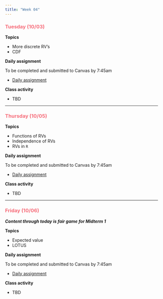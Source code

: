 ```yaml
---
title: "Week 04"
---
```


::: {style="color: #F66D7A"}
### Tuesday (10/03)
:::

**Topics**

-   More discrete RV's
-   CDF

**Daily assignment**

To be completed and submitted to Canvas by 7:45am

-   [Daily assignment](daily/DA_09.pdf)

**Class activity**

-   TBD

------------------------------------------------------------------------

::: {style="color: #F66D7A"}
### Thursday (10/05)
:::

**Topics**

-   Functions of RVs
-   Independence of RVs
-   RVs in `R`

**Daily assignment**

To be completed and submitted to Canvas by 7:45am

-   [Daily assignment](daily/DA_10.pdf)

**Class activity**

-   TBD

------------------------------------------------------------------------

::: {style="color: #F66D7A"}
### Friday (10/06)
:::

***Content through today is fair game for Midterm 1***

**Topics**

-   Expected value
-   LOTUS

**Daily assignment**

To be completed and submitted to Canvas by 7:45am

-   [Daily assignment](daily/DA_11.pdf)

**Class activity**

-   TBD
